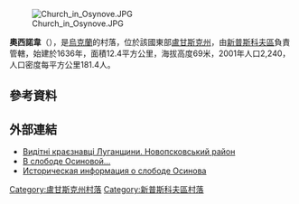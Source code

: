 [[Image:Church_in_Osynove.JPG|right]]

'''奧西諾韋'''（{{lang-uk|Осинове}}），是[[烏克蘭|烏克蘭]]的村落，位於該國東部[[盧甘斯克州|盧甘斯克州]]，由[[新普斯科夫區|新普斯科夫區]]負責管轄，始建於1636年，面積12.4平方公里，海拔高度69米，2001年人口2,240，人口密度每平方公里181.4人。

{{coord|49|33|49|N|39|4|3|E|scale:100000|display=title}}

==參考資料==
{{reflist}}

==外部連結==
* [http://www.library.lg.ua/kraeved/pisatel1/proizv/asp11.txt Видітні краєзнавці Луганщини. Новопсковський район]{{dead link|date=2017年12月 |bot=InternetArchiveBot |fix-attempted=yes }}{{ref-ru}}
* [https://web.archive.org/web/20111019090813/http://www.11pr.net/2011/10/13/v-slobode-osinovoj%E2%80%A6/ В слободе Осиновой…]{{ref-ru}}
* [http://www.surnameindex.info/info/kharkov/starobelsk/osinova/index.html Историческая информация о слободе Осинова] {{Wayback|url=http://www.surnameindex.info/info/kharkov/starobelsk/osinova/index.html |date=20210609005401 }} {{ref-ru}}

{{DEFAULTSORT:Осинове}}
[[Category:盧甘斯克州村落|Category:盧甘斯克州村落]]
[[Category:新普斯科夫區村落|Category:新普斯科夫區村落]]


{{Luhansk-geo-stub}}